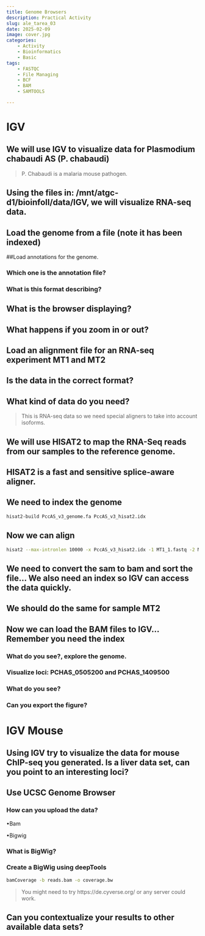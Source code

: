 ```yaml
---
title: Genome Browsers
description: Practical Activity
slug: ale_tarea_03
date: 2025-02-09 
image: cover.jpg
categories:
    - Activity
    - Bioinformatics
    - Basic
tags:
    - FASTQC
    - File Managing
    - BCF
    - BAM
    - SAMTOOLS

---
```


# IGV

## We will use IGV to visualize data for Plasmodium chabaudi AS (P. chabaudi)


> P. Chabaudi is a malaria mouse pathogen.


## Using the files in: /mnt/atgc-d1/bioinfoII/data/IGV, we will visualize RNA-seq data.

## Load the genome from a file (note it has been indexed)

##Load annotations for the genome.

### Which one is the annotation file?

### What is this format describing?

## What is the browser displaying?

## What happens if you zoom in or out?

## Load an alignment file for an RNA-seq experiment MT1 and MT2

## Is the data in the correct format?


## What kind of data do you need?

> This is RNA-seq data so we need special aligners to take into account isoforms.

## We will use HISAT2 to map the RNA-Seq reads from our samples to the reference genome.

## HISAT2 is a fast and sensitive splice-aware aligner.

## We need to index the genome

```bash
hisat2-build PccAS_v3_genome.fa PccAS_v3_hisat2.idx
```


## Now we can align

```bash
hisat2 --max-intronlen 10000 -x PccAS_v3_hisat2.idx -1 MT1_1.fastq -2 MT1_2.fastq -S MT1.sam
```

## We need to convert the sam to bam and sort the file… We also need an index so IGV can access the data quickly.

## We should do the same for sample MT2

## Now we can load the BAM files to IGV... Remember you need the index

### What do you see?, explore the genome.

### Visualize loci: PCHAS_0505200 and PCHAS_1409500

### What do you see?

### Can you export the figure? 

# IGV Mouse

## Using IGV try to visualize the data for mouse ChIP-seq you generated. Is a liver data set, can you point to an interesting loci?

## Use UCSC Genome Browser

### How can you upload the data?

•Bam

•Bigwig

### What is BigWig?


### Create a BigWig using deepTools

```bash
bamCoverage -b reads.bam -o coverage.bw
```

> You might need to try https://de.cyverse.org/ or any server could work.

## Can you contextualize your results to other available data sets?